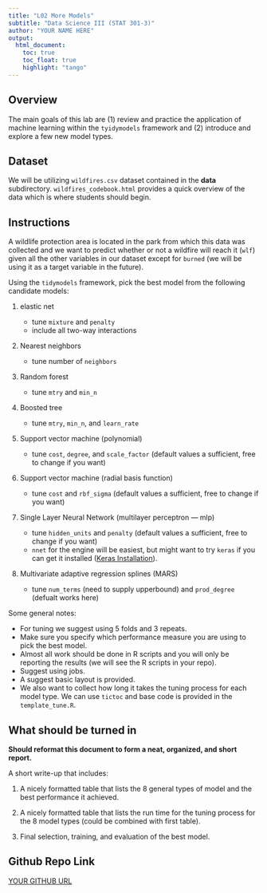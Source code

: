 ```yaml
---
title: "L02 More Models"
subtitle: "Data Science III (STAT 301-3)"
author: "YOUR NAME HERE"
output: 
  html_document:
    toc: true
    toc_float: true
    highlight: "tango"
---
```


## Overview

The main goals of this lab are (1) review and practice the application of machine learning within the `tyidymodels` framework and (2) introduce and explore a few new model types.

## Dataset

We will be utilizing `wildfires.csv` dataset contained in the **data** subdirectory. `wildfires_codebook.html` provides a quick overview of the data which is where students should begin.

## Instructions

A wildlife protection area is located in the park from which this data was collected and we want to predict whether or not a wildfire will reach it (`wlf`) given all the other variables in our dataset except for `burned` (we will be using it as a target variable in the future).

Using the `tidymodels` framework, pick the best model from the following candidate models:

1.  elastic net

    -   tune `mixture` and `penalty`
    -   include all two-way interactions

2.  Nearest neighbors

    -   tune number of `neighbors`

3.  Random forest

    -   tune `mtry` and `min_n`

4.  Boosted tree

    -   tune `mtry`, `min_n`, and `learn_rate`

5.  Support vector machine (polynomial)

    -   tune `cost`, `degree`, and `scale_factor` (default values a sufficient, free to change if you want)

6.  Support vector machine (radial basis function)

    -   tune `cost` and `rbf_sigma` (default values a sufficient, free to change if you want)

7.  Single Layer Neural Network (multilayer perceptron --- mlp)

    -   tune `hidden_units` and `penalty` (default values a sufficient, free to change if you want)
    -   `nnet` for the engine will be easiest, but might want to try `keras` if you can get it installed ([Keras Installation](https://tensorflow.rstudio.com/guide/keras/)).
    
8. Multivariate adaptive regression splines (MARS)

    - tune `num_terms` (need to supply upperbound) and `prod_degree` (defualt works here)

Some general notes:

- For tuning we suggest using 5 folds and 3 repeats. 
- Make sure you specify which performance measure you are using to pick the best model.
- Almost all work should be done in R scripts and you will only be reporting the results (we will see the R scripts in your repo).
- Suggest using jobs.
- A suggest basic layout is provided. 
- We also want to collect how long it takes the tuning process for each model type. We can use `tictoc` and base code is provided in the `template_tune.R`.

## What should be turned in

**Should reformat this document to form a neat, organized, and short report.**

A short write-up that includes:

1. A nicely formatted table that lists the 8 general types of model and the best performance it achieved. 

2. A nicely formatted table that lists the run time for the tuning process for the 8 model types (could be combined with first table).

3. Final selection, training, and evaluation of the best model. 

## Github Repo Link

[YOUR GITHUB URL](YOUR GITHUB URL){target="_blank"}

